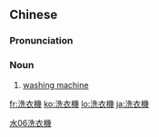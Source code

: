 {{also|洗衣机}}
==Chinese==
{{zh-forms|s=洗衣机|type=21}}

===Pronunciation===
{{zh-pron
|m=xǐyī jī
|c=sai2 ji1 gei1
|mn=qz,tp,xm:sóe-i-ki/kh,zz:sé-i-ki
|cat=n
}}

===Noun===
{{zh-noun}}

# [[washing machine]]

[[Category:Elementary Mandarin|水06洗衣機]]

[[fr:洗衣機]]
[[ko:洗衣機]]
[[lo:洗衣機]]
[[ja:洗衣機]]